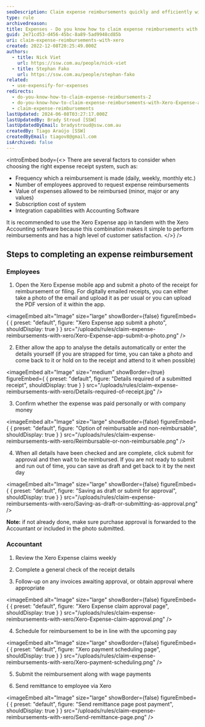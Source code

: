 ```yaml
---
seoDescription: Claim expense reimbursements quickly and efficiently with Xero Expense app, a seamless integration with Xero Accounting software for simplified reimbursement processing.
type: rule
archivedreason:
title: Expenses - Do you know how to claim expense reimbursements with Xero Expense app?
guid: 2e71cd53-d456-45bc-8a89-5ad9948cd85b
uri: claim-expense-reimbursements-with-xero
created: 2022-12-08T20:25:49.000Z
authors:
  - title: Nick Viet
    url: https://ssw.com.au/people/nick-viet
  - title: Stephan Fako
    url: https://ssw.com.au/people/stephan-fako
related:
  - use-expensify-for-expenses
redirects:
  - do-you-know-how-to-claim-expense-reimbursements-2
  - do-you-know-how-to-claim-expense-reimbursements-with-Xero-Expense-app
  - claim-expense-reimbursements
lastUpdated: 2024-06-08T03:27:17.000Z
lastUpdatedBy: Brady Stroud [SSW]
lastUpdatedByEmail: bradystroud@ssw.com.au
createdBy: Tiago Araújo [SSW]
createdByEmail: tiagov8@gmail.com
isArchived: false
---
```


<introEmbed
  body={<>
There are several factors to consider when choosing the right expense receipt system, such as:

- Frequency which a reimbursement is made (daily, weekly, monthly etc.)
- Number of employees approved to request expense reimbursements
- Value of expenses allowed to be reimbursed (minor, major or any values)
- Subscription cost of system
- Integration capabilities with Accounting Software

It is recommended to use the Xero Expense app in tandem with the Xero Accounting software because this combination makes it simple to perform reimbursements and has a high level of customer satisfaction.
  </>}
/>
## Steps to completing an expense reimbursement

### Employees

1. Open the Xero Expense mobile app and submit a photo of the receipt for reimbursement or filing. For digitally emailed receipts, you can either take a photo of the email and upload it as per usual or you can upload the PDF version of it within the app.


<imageEmbed
  alt="Image"
  size="large"
  showBorder={false}
  figureEmbed={ {
    preset: "default",
    figure: "Xero Expense app submit a photo",
    shouldDisplay: true
  } }
  src="/uploads/rules/claim-expense-reimbursements-with-xero/Xero-Expense-app-submit-a-photo.png"
/>

2. Either allow the app to analyse the details automatically or enter the details yourself (if you are strapped for time, you can take a photo and come back to it or hold on to the receipt and attend to it when possible)

<imageEmbed
  alt="Image"
  size="medium"
  showBorder={true}
  figureEmbed={ {
    preset: "default",
    figure: "Details required of a submitted receipt",
    shouldDisplay: true
  } }
  src="/uploads/rules/claim-expense-reimbursements-with-xero/Details-required-of-receipt.jpg"
/>

3. Confirm whether the expense was paid personally or with company money


<imageEmbed
  alt="Image"
  size="large"
  showBorder={false}
  figureEmbed={ {
    preset: "default",
    figure: "Option of reimbursable and non-reimbursable",
    shouldDisplay: true
  } }
  src="/uploads/rules/claim-expense-reimbursements-with-xero/Reimbursable-or-non-reimbursable.png"
/>

4. When all details have been checked and are complete, click submit for approval and then wait to be reimbursed. If you are not ready to submit and run out of time, you can save as draft and get back to it by the next day


<imageEmbed
  alt="Image"
  size="large"
  showBorder={false}
  figureEmbed={ {
    preset: "default",
    figure: "Saving as draft or submit for approval",
    shouldDisplay: true
  } }
  src="/uploads/rules/claim-expense-reimbursements-with-xero/Saving-as-draft-or-submitting-as-approval.png"
/>

**Note:** if not already done, make sure purchase approval is forwarded to the Accountant or included in the photo submitted.

### Accountant

1. Review the Xero Expense claims weekly

2. Complete a general check of the receipt details

3. Follow-up on any invoices awaiting approval, or obtain approval where appropriate


<imageEmbed
  alt="Image"
  size="large"
  showBorder={false}
  figureEmbed={ {
    preset: "default",
    figure: "Xero Expense claim approval page",
    shouldDisplay: true
  } }
  src="/uploads/rules/claim-expense-reimbursements-with-xero/Xero-Expense-claim-approval.png"
/>

4. Schedule for reimbursement to be in line with the upcoming pay


<imageEmbed
  alt="Image"
  size="large"
  showBorder={false}
  figureEmbed={ {
    preset: "default",
    figure: "Xero payment scheduling page",
    shouldDisplay: true
  } }
  src="/uploads/rules/claim-expense-reimbursements-with-xero/Xero-payment-scheduling.png"
/>

5. Submit the reimbursement along with wage payments

6. Send remittance to employee via Xero


<imageEmbed
  alt="Image"
  size="large"
  showBorder={false}
  figureEmbed={ {
    preset: "default",
    figure: "Send remittance page post payment",
    shouldDisplay: true
  } }
  src="/uploads/rules/claim-expense-reimbursements-with-xero/Send-remittance-page.png"
/>
